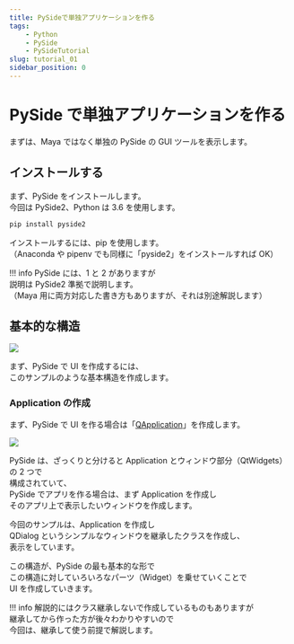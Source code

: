 ```yaml
---
title: PySideで単独アプリケーションを作る
tags:
    - Python
    - PySide
    - PySideTutorial
slug: tutorial_01
sidebar_position: 0
---
```


# PySide で単独アプリケーションを作る

まずは、Maya ではなく単独の PySide の GUI ツールを表示します。

## インストールする

まず、PySide をインストールします。  
今回は PySide2、Python は 3.6 を使用します。

```bat
pip install pyside2
```

インストールするには、pip を使用します。  
（Anaconda や pipenv でも同様に「pyside2」をインストールすれば OK）

!!! info
PySide には、1 と 2 がありますが  
 説明は PySide2 準拠で説明します。  
 （Maya 用に両方対応した書き方もありますが、それは別途解説します）

## 基本的な構造

![](https://gyazo.com/90d2467621845bcf23ca552174b0ed68.png)

<script src="https://embed.cacher.io/81523b875d61f812a8fe469b5f2413f32b0ef812.js?a=261ec51543734b7edb4beef13abbfb8f"></script>

まず、PySide で UI を作成するには、  
このサンプルのような基本構造を作成します。

### Application の作成

まず、PySide で UI を作る場合は「[QApplication](https://doc.qt.io/qtforpython/PySide2/QtWidgets/QApplication.html)」を作成します。

![](https://gyazo.com/d0ad62876373374abd8f3eaafd35676d.png)

PySide は、ざっくりと分けると Application とウィンドウ部分（QtWidgets）の 2 つで  
構成されていて、  
PySide でアプリを作る場合は、まず Application を作成し  
そのアプリ上で表示したいウィンドウを作成します。

今回のサンプルは、Application を作成し  
QDialog というシンプルなウィンドウを継承したクラスを作成し、  
表示をしています。

この構造が、PySide の最も基本的な形で  
この構造に対していろいろなパーツ（Widget）を乗せていくことで  
UI を作成していきます。

!!! info
解説的にはクラス継承しないで作成しているものもありますが  
 継承してから作った方が後々わかりやすいので  
 今回は、継承して使う前提で解説します。
